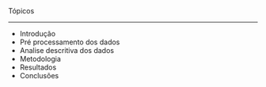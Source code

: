 
##  {#topicos data-menu-title="Tópicos"}

[Tópicos]{.slide-title}

<hr>

::: body-text-m
-   Introdução
-   Pré processamento dos dados
-   Analise descritiva dos dados
-   Metodologia
-   Resultados
-   Conclusões
:::